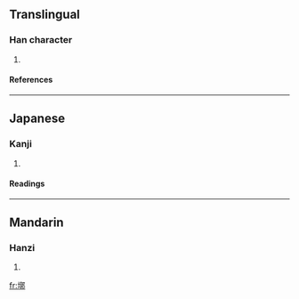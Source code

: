 ==Translingual==
===Han character===
{{Han char|rn=32|rad=土|as=11|sn=14|four=4712<sub>7</sub>|canj=土卜木中 (GYDL)}}
# {{defn|Han|rs=土11}}

====References====
{{Han ref|kx=0238.060|dkj=05425|dj=0476.130|hdz=10473.170|uh=588E|ud=22670|bh=E162|bd=57698}}
----
==Japanese==
===Kanji===
{{ja-kanji|grade=|rs=土11}}
# {{defn|Japanese}} 
====Readings====
{{ja-readings|on=[[くわく]] (kuwaku)|kun=}}
----
==Mandarin==
===Hanzi===
{{cmn-hanzi|pin=[[guō]] ([[guo1]]), [[guò]] ([[guo4]])|wg=kuo<sup>1</sup>, kuo<sup>4</sup>}}
# {{defn|Mandarin}}

[[fr:墎]]
